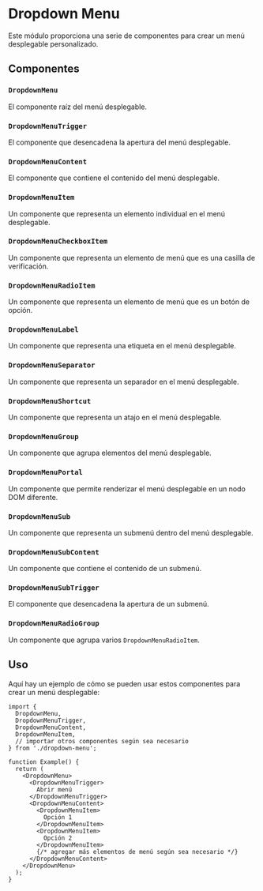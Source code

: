 # Dropdown Menu

Este módulo proporciona una serie de componentes para crear un menú desplegable personalizado.

## Componentes

### `DropdownMenu`

El componente raíz del menú desplegable.

### `DropdownMenuTrigger`

El componente que desencadena la apertura del menú desplegable.

### `DropdownMenuContent`

El componente que contiene el contenido del menú desplegable.

### `DropdownMenuItem`

Un componente que representa un elemento individual en el menú desplegable.

### `DropdownMenuCheckboxItem`

Un componente que representa un elemento de menú que es una casilla de verificación.

### `DropdownMenuRadioItem`

Un componente que representa un elemento de menú que es un botón de opción.

### `DropdownMenuLabel`

Un componente que representa una etiqueta en el menú desplegable.

### `DropdownMenuSeparator`

Un componente que representa un separador en el menú desplegable.

### `DropdownMenuShortcut`

Un componente que representa un atajo en el menú desplegable.

### `DropdownMenuGroup`

Un componente que agrupa elementos del menú desplegable.

### `DropdownMenuPortal`

Un componente que permite renderizar el menú desplegable en un nodo DOM diferente.

### `DropdownMenuSub`

Un componente que representa un submenú dentro del menú desplegable.

### `DropdownMenuSubContent`

Un componente que contiene el contenido de un submenú.

### `DropdownMenuSubTrigger`

El componente que desencadena la apertura de un submenú.

### `DropdownMenuRadioGroup`

Un componente que agrupa varios `DropdownMenuRadioItem`.

## Uso

Aquí hay un ejemplo de cómo se pueden usar estos componentes para crear un menú desplegable:

```tsx
import {
  DropdownMenu,
  DropdownMenuTrigger,
  DropdownMenuContent,
  DropdownMenuItem,
  // importar otros componentes según sea necesario
} from './dropdown-menu';

function Example() {
  return (
    <DropdownMenu>
      <DropdownMenuTrigger>
        Abrir menú
      </DropdownMenuTrigger>
      <DropdownMenuContent>
        <DropdownMenuItem>
          Opción 1
        </DropdownMenuItem>
        <DropdownMenuItem>
          Opción 2
        </DropdownMenuItem>
        {/* agregar más elementos de menú según sea necesario */}
      </DropdownMenuContent>
    </DropdownMenu>
  );
}